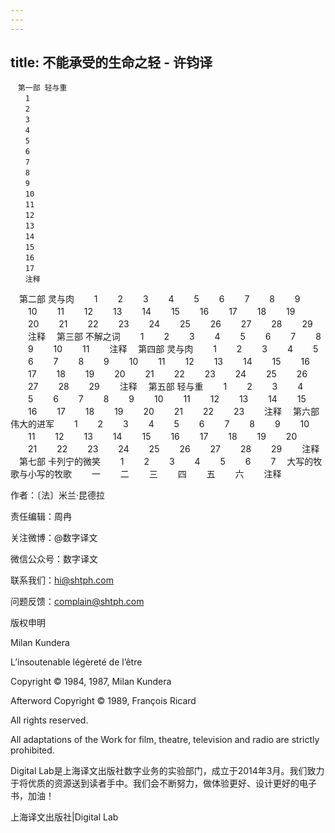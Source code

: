 ```yaml
---
---
---
```

title: 不能承受的生命之轻 - 许钧译
---


```
　第一部 轻与重
　　1
　　2
　　3
　　4
　　5
　　6
　　7
　　8
　　9
　　10
　　11
　　12
　　13
　　14
　　15
　　16
　　17
　　注释
```
　第二部 灵与肉
　　1
　　2
　　3
　　4
　　5
　　6
　　7
　　8
　　9
　　10
　　11
　　12
　　13
　　14
　　15
　　16
　　17
　　18
　　19
　　20
　　21
　　22
　　23
　　24
　　25
　　26
　　27
　　28
　　29
　　注释
　第三部 不解之词
　　1
　　2
　　3
　　4
　　5
　　6
　　7
　　8
　　9
　　10
　　11
　　注释
　第四部 灵与肉
　　1
　　2
　　3
　　4
　　5
　　6
　　7
　　8
　　9
　　10
　　11
　　12
　　13
　　14
　　15
　　16
　　17
　　18
　　19
　　20
　　21
　　22
　　23
　　24
　　25
　　26
　　27
　　28
　　29
　　注释
　第五部 轻与重
　　1
　　2
　　3
　　4
　　5
　　6
　　7
　　8
　　9
　　10
　　11
　　12
　　13
　　14
　　15
　　16
　　17
　　18
　　19
　　20
　　21
　　22
　　23
　　注释
　第六部 伟大的进军
　　1
　　2
　　3
　　4
　　5
　　6
　　7
　　8
　　9
　　10
　　11
　　12
　　13
　　14
　　15
　　16
　　17
　　18
　　19
　　20
　　21
　　22
　　23
　　24
　　25
　　26
　　27
　　28
　　29
　　注释
　第七部 卡列宁的微笑
　　1
　　2
　　3
　　4
　　5
　　6
　　7
　大写的牧歌与小写的牧歌
　　一
　　二
　　三
　　四
　　五
　　六
　　注释

作者：〔法〕米兰·昆德拉

责任编辑：周冉

关注微博：@数字译文

微信公众号：数字译文

联系我们：hi@shtph.com

问题反馈：complain@shtph.com





版权申明


Milan Kundera

L’insoutenable légèreté de l’être

Copyright © 1984, 1987, Milan Kundera

Afterword Copyright © 1989, François Ricard

All rights reserved.

All adaptations of the Work for film, theatre, television and radio are strictly prohibited.





Digital Lab是上海译文出版社数字业务的实验部门，成立于2014年3月。我们致力于将优质的资源送到读者手中。我们会不断努力，做体验更好、设计更好的电子书，加油！





上海译文出版社|Digital Lab